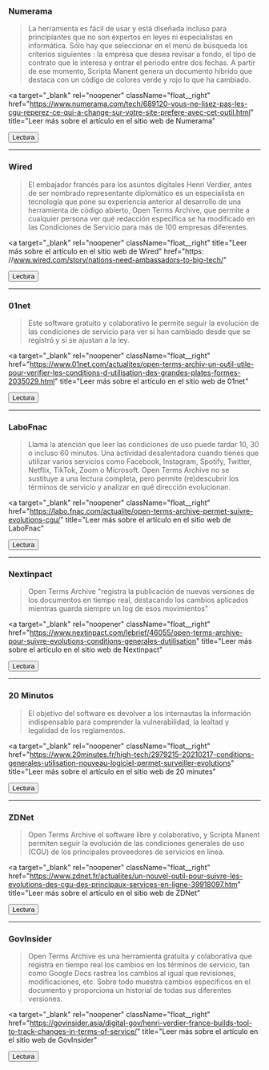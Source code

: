 ### Numerama

> La herramienta es fácil de usar y está diseñada incluso para principiantes que no son expertos en leyes ni especialistas en informática. Sólo hay que seleccionar en el menú de búsqueda los criterios siguientes : la empresa que desea revisar a fondo, el tipo de contrato que le interesa y entrar el periodo entre dos fechas. A partir de ese momento, Scripta Manent genera un documento híbrido que destaca con un código de colores verde y rojo lo que ha cambiado.

<a
  target="_blank"
  rel="noopener"
  className="float__right"
  href="https://www.numerama.com/tech/689120-vous-ne-lisez-pas-les-cgu-reperez-ce-qui-a-change-sur-votre-site-prefere-avec-cet-outil.html"
  title="Leer más sobre el artículo en el sitio web de Numerama"
>
  <Button type="secondary">Lectura</Button>
</a>

---

### Wired

> El embajador francés para los asuntos digitales Henri Verdier,  antes de ser nombrado representante diplomático es un especialista en tecnología que pone su experiencia anterior al desarrollo de una herramienta de código abierto, Open Terms Archive, que permite a cualquier persona ver qué redacción específica se ha modificado en las Condiciones de Servicio para más de 100 empresas diferentes.

<a
  target="_blank"
  rel="noopener"
  className="float__right"
  title="Leer más sobre el artículo en el sitio web de Wired"
  href="https: //www.wired.com/story/nations-need-ambassadors-to-big-tech/"
>
  <Button type="secondary">Lectura</Button>
</a>

---

### 01net

> Este software gratuito y colaborativo le permite seguir la evolución de las condiciones de servicio para ver si han cambiado desde que se registró y si se ajustan a la ley.

<a
  target="_blank"
  rel="noopener"
  className="float__right"
  href="https://www.01net.com/actualites/open-terms-archiv-un-outil-utile-pour-verifier-les-conditions-d-utilisation-des-grandes-plates-formes-2035029.html"
  title="Leer más sobre el artículo en el sitio web de 01net"
>
  <Button type="secondary">Lectura</Button>
</a>

---

### LaboFnac

> Llama la atención que leer las condiciones de uso puede tardar 10, 30 o incluso 60 minutos. Una actividad desalentadora cuando tienes que utilizar varios servicios como Facebook, Instagram, Spotify, Twitter, Netflix, TikTok, Zoom o Microsoft. Open Terms Archive no se sustituye a una lectura completa, pero permite (re)descubrir los términos de servicio y analizar en qué dirección evolucionan.

<a
  target="_blank"
  rel="noopener"
  className="float__right"
  href="https://labo.fnac.com/actualite/open-terms-archive-permet-suivre-evolutions-cgu/"
  title="Leer más sobre el artículo en el sitio web de LaboFnac"
>
  <Button type="secondary">Lectura</Button>
</a>

---

### Nextinpact

> Open Terms Archive "registra la publicación de nuevas versiones de los documentos en tiempo real, destacando los cambios aplicados mientras guarda siempre un log de esos movimientos"

<a
  target="_blank"
  rel="noopener"
  className="float__right"
  href="https://www.nextinpact.com/lebrief/46055/open-terms-archive-pour-suivre-evolutions-conditions-generales-dutilisation"
  title="Leer más sobre el artículo en el sitio web de Nextinpact"
>
  <Button type="secondary">Lectura</Button>
</a>

---

### 20 Minutos

> El objetivo del software es devolver a los internautas la información indispensable para comprender la vulnerabilidad, la lealtad y legalidad de los reglamentos.

<a
  target="_blank"
  rel="noopener"
  className="float__right"
  href="https://www.20minutes.fr/high-tech/2979215-20210217-conditions-generales-utilisation-nouveau-logiciel-permet-surveiller-evolutions"
  title="Leer más sobre el artículo en el sitio web de 20 minutes"
>
  <Button type="secondary">Lectura</Button>
</a>

---

### ZDNet

> Open Terms Archive el software libre y colaborativo, y Scripta Manent permiten seguir la evolución de las condiciones generales de uso (CGU) de los principales proveedores de servicios en línea.

<a
  target="_blank"
  rel="noopener"
  className="float__right"
  href="https://www.zdnet.fr/actualites/un-nouvel-outil-pour-suivre-les-evolutions-des-cgu-des-principaux-services-en-ligne-39918097.htm"
  title="Leer más sobre el artículo en el sitio web de ZDNet"
>
  <Button type="secondary">Lectura</Button>
</a>

---

### GovInsider

> Open Terms Archive es una herramienta gratuita y colaborativa que registra en tiempo real los cambios en los términos de servicio, tan como Google Docs rastrea los cambios al igual que revisiones, modificaciones, etc. Sobre todo muestra cambios específicos en el documento y proporciona un historial de todas sus diferentes versiones.

<a
  target="_blank"
  rel="noopener"
  className="float__right"
  href="https://govinsider.asia/digital-gov/henri-verdier-france-builds-tool-to-track-changes-in-terms-of-service/"
  title="Leer más sobre el artículo en el sitio web de GovInsider"
>
  <Button type="secondary">Lectura</Button>
</a>
